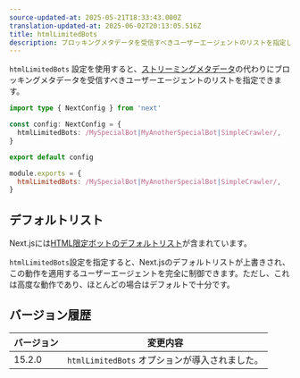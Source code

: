 ```yaml
---
source-updated-at: 2025-05-21T18:33:43.000Z
translation-updated-at: 2025-06-02T20:13:05.516Z
title: htmlLimitedBots
description: ブロッキングメタデータを受信すべきユーザーエージェントのリストを指定します。
---
```


`htmlLimitedBots` 設定を使用すると、[ストリーミングメタデータ](/docs/app/api-reference/functions/generate-metadata#streaming-metadata)の代わりにブロッキングメタデータを受信すべきユーザーエージェントのリストを指定できます。

```ts filename="next.config.ts" switcher
import type { NextConfig } from 'next'

const config: NextConfig = {
  htmlLimitedBots: /MySpecialBot|MyAnotherSpecialBot|SimpleCrawler/,
}

export default config
```

```js filename="next.config.js" switcher
module.exports = {
  htmlLimitedBots: /MySpecialBot|MyAnotherSpecialBot|SimpleCrawler/,
}
```

## デフォルトリスト

Next.jsには[HTML限定ボットのデフォルトリスト](https://github.com/vercel/next.js/blob/canary/packages/next/src/shared/lib/router/utils/html-bots.ts)が含まれています。

`htmlLimitedBots`設定を指定すると、Next.jsのデフォルトリストが上書きされ、この動作を適用するユーザーエージェントを完全に制御できます。ただし、これは高度な動作であり、ほとんどの場合はデフォルトで十分です。

## バージョン履歴

| バージョン | 変更内容                              |
| ------- | ------------------------------------ |
| 15.2.0  | `htmlLimitedBots` オプションが導入されました。 |